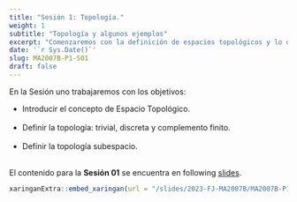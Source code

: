 ```yaml
---
title: "Sesión 1: Topología."
weight: 1
subtitle: "Topología y algunos ejemplos"
excerpt: "Comenzaremos con la definición de espacios topológicos y lo que es una topología, así como diversas construcciones de topologías útiles en el futuro."
date: '`r Sys.Date()`'
slug: MA2007B-P1-S01
draft: false
---
```


En la Sesión uno trabajaremos con los objetivos: 

* Introducir el concepto de Espacio Topológico. <br/><br/>
* Definir la topología: trivial, discreta y complemento finito. <br/><br/>
* Definir la topología subespacio. <br/><br/>

El contenido para la **Sesión 01** se encuentra en following [slides](/slides/2023-FJ-MA2007B/MA2007B-P1-S01).

```r
xaringanExtra::embed_xaringan(url = "/slides/2023-FJ-MA2007B/MA2007B-P1-S01", ratio = "4:3")
```